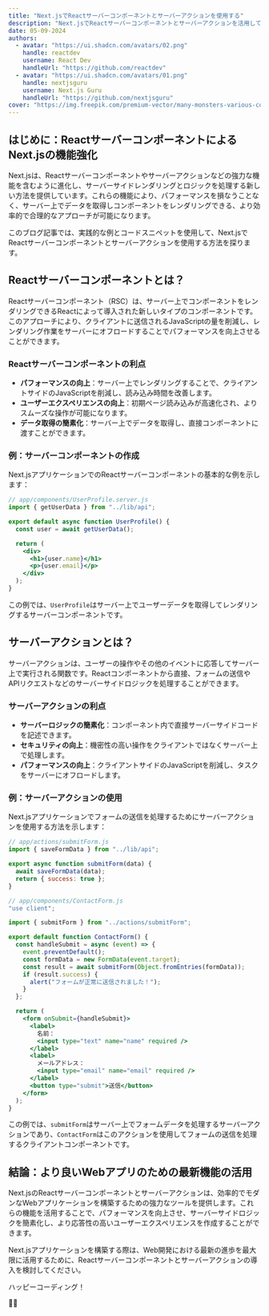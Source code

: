 ```yaml
---
title: "Next.jsでReactサーバーコンポーネントとサーバーアクションを使用する"
description: "Next.jsでReactサーバーコンポーネントとサーバーアクションを活用して、モダンで効率的なWebアプリケーションを構築する方法を探ります。これらの機能がパフォーマンスを向上させ、サーバーサイドのロジックを簡素化する方法について学びましょう。"
date: 05-09-2024
authors:
  - avatar: "https://ui.shadcn.com/avatars/02.png"
    handle: reactdev
    username: React Dev
    handleUrl: "https://github.com/reactdev"
  - avatar: "https://ui.shadcn.com/avatars/01.png"
    handle: nextjsguru
    username: Next.js Guru
    handleUrl: "https://github.com/nextjsguru"
cover: "https://img.freepik.com/premium-vector/many-monsters-various-colors-doodle-come-bless-birthday-happy_577083-85.jpg?w=826"
---
```


## はじめに：ReactサーバーコンポーネントによるNext.jsの機能強化

Next.jsは、Reactサーバーコンポーネントやサーバーアクションなどの強力な機能を含むように進化し、サーバーサイドレンダリングとロジックを処理する新しい方法を提供しています。これらの機能により、パフォーマンスを損なうことなく、サーバー上でデータを取得しコンポーネントをレンダリングできる、より効率的で合理的なアプローチが可能になります。

このブログ記事では、実践的な例とコードスニペットを使用して、Next.jsでReactサーバーコンポーネントとサーバーアクションを使用する方法を探ります。

## Reactサーバーコンポーネントとは？

Reactサーバーコンポーネント（RSC）は、サーバー上でコンポーネントをレンダリングできるReactによって導入された新しいタイプのコンポーネントです。このアプローチにより、クライアントに送信されるJavaScriptの量を削減し、レンダリング作業をサーバーにオフロードすることでパフォーマンスを向上させることができます。

### Reactサーバーコンポーネントの利点

- **パフォーマンスの向上**：サーバー上でレンダリングすることで、クライアントサイドのJavaScriptを削減し、読み込み時間を改善します。
- **ユーザーエクスペリエンスの向上**：初期ページ読み込みが高速化され、よりスムーズな操作が可能になります。
- **データ取得の簡素化**：サーバー上でデータを取得し、直接コンポーネントに渡すことができます。

### 例：サーバーコンポーネントの作成

Next.jsアプリケーションでのReactサーバーコンポーネントの基本的な例を示します：

```jsx
// app/components/UserProfile.server.js
import { getUserData } from "../lib/api";

export default async function UserProfile() {
  const user = await getUserData();

  return (
    <div>
      <h1>{user.name}</h1>
      <p>{user.email}</p>
    </div>
  );
}
```

この例では、`UserProfile`はサーバー上でユーザーデータを取得してレンダリングするサーバーコンポーネントです。

## サーバーアクションとは？

サーバーアクションは、ユーザーの操作やその他のイベントに応答してサーバー上で実行される関数です。Reactコンポーネントから直接、フォームの送信やAPIリクエストなどのサーバーサイドロジックを処理することができます。

### サーバーアクションの利点

- **サーバーロジックの簡素化**：コンポーネント内で直接サーバーサイドコードを記述できます。
- **セキュリティの向上**：機密性の高い操作をクライアントではなくサーバー上で処理します。
- **パフォーマンスの向上**：クライアントサイドのJavaScriptを削減し、タスクをサーバーにオフロードします。

### 例：サーバーアクションの使用

Next.jsアプリケーションでフォームの送信を処理するためにサーバーアクションを使用する方法を示します：

```jsx
// app/actions/submitForm.js
import { saveFormData } from "../lib/api";

export async function submitForm(data) {
  await saveFormData(data);
  return { success: true };
}
```

```jsx
// app/components/ContactForm.js
"use client";

import { submitForm } from "../actions/submitForm";

export default function ContactForm() {
  const handleSubmit = async (event) => {
    event.preventDefault();
    const formData = new FormData(event.target);
    const result = await submitForm(Object.fromEntries(formData));
    if (result.success) {
      alert("フォームが正常に送信されました！");
    }
  };

  return (
    <form onSubmit={handleSubmit}>
      <label>
        名前：
        <input type="text" name="name" required />
      </label>
      <label>
        メールアドレス：
        <input type="email" name="email" required />
      </label>
      <button type="submit">送信</button>
    </form>
  );
}
```

この例では、`submitForm`はサーバー上でフォームデータを処理するサーバーアクションであり、`ContactForm`はこのアクションを使用してフォームの送信を処理するクライアントコンポーネントです。

## 結論：より良いWebアプリのための最新機能の活用

Next.jsのReactサーバーコンポーネントとサーバーアクションは、効率的でモダンなWebアプリケーションを構築するための強力なツールを提供します。これらの機能を活用することで、パフォーマンスを向上させ、サーバーサイドロジックを簡素化し、より応答性の高いユーザーエクスペリエンスを作成することができます。

Next.jsアプリケーションを構築する際は、Web開発における最新の進歩を最大限に活用するために、Reactサーバーコンポーネントとサーバーアクションの導入を検討してください。

ハッピーコーディング！

🚀✨